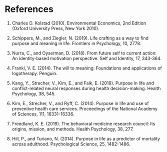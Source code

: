 # References {.unnumbered}

1.  Charles D. Kolstad (2010), Environmental Economics, 2nd Edition (Oxford University Press, New York 2010).

2.  Schippers, M., and Ziegler, N. (2019). Life crafting as a way to find purpose and meaning in life. Frontiers in Psychology, 10, 2778.

3.  Nurra, C., and Oyserman, D. (2018). From future self to current action: An identity-based motivation perspective. Self and Identity, 17, 343-364.

4.  Frankl, V. E. (2014). The will to meaning: Foundations and applications of logotherapy. Penguin.

5.  Kang, Y., Strecher, V., Kim, E., and Falk, E. (2019). Purpose in life and conflict-related neural responses during health decision-making. Health Psychology, 38, 545.

6.  Kim, E., Strecher, V., and Ryff, C. (2014). Purpose in life and use of preventive health care services. Proceedings of the National Academy of Sciences, 111, 16331-16336.

7.  Freedland, K. E. (2019). The behavioral medicine research council: Its origins, mission, and methods. Health Psychology, 38, 277.

8.  Hill, P., and Turiano, N. (2014). Purpose in life as a predictor of mortality across adulthood. Psychological Science, 25, 1482-1486.

::: {#refs}
:::
